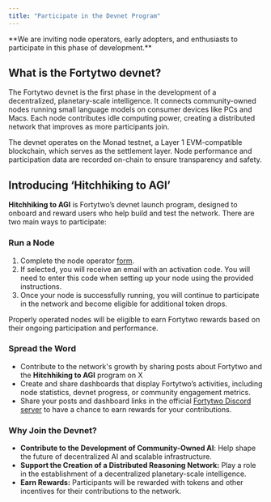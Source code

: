 ```yaml
---
title: "Participate in the Devnet Program"
---
```


<Info>
  **We are inviting node operators, early adopters, and enthusiasts to participate in this phase of development.**
</Info>

## What is the Fortytwo devnet?

The Fortytwo devnet is the first phase in the development of a decentralized, planetary-scale intelligence. It connects community-owned nodes running small language models on consumer devices like PCs and Macs. Each node contributes idle computing power, creating a distributed network that improves as more participants join.

The devnet operates on the Monad testnet, a Layer 1 EVM-compatible blockchain, which serves as the settlement layer. Node performance and participation data are recorded on-chain to ensure transparency and safety.

## Introducing ‘Hitchhiking to AGI’

**Hitchhiking to AGI** is Fortytwo’s devnet launch program, designed to onboard and reward users who help build and test the network. There are two main ways to participate:

### Run a Node

1. Complete the node operator [form](https://tally.so/r/wQzVQk).
2. If selected, you will receive an email with an activation code. You will need to enter this code when setting up your node using the provided instructions.
3. Once your node is successfully running, you will continue to participate in the network and become eligible for additional token drops.

Properly operated nodes will be eligible to earn Fortytwo rewards based on their ongoing participation and performance.

### Spread the Word

* Contribute to the network's growth by sharing posts about Fortytwo and the **Hitchhiking to AGI** program on X
* Create and share dashboards that display Fortytwo’s activities, including node statistics, devnet progress, or community engagement metrics.
* Share your posts and dashboard links in the official [Fortytwo Discord server](https://discord.gg/fortytwo) to have a chance to earn rewards for your contributions.

### Why Join the Devnet?

* **Contribute to the Development of Community-Owned AI**: Help shape the future of decentralized AI and scalable infrastructure.
* **Support the Creation of a Distributed Reasoning Network:** Play a role in the establishment of a decentralized planetary-scale intelligence.
* **Earn Rewards:** Participants will be rewarded with tokens and other incentives for their contributions to the network.
